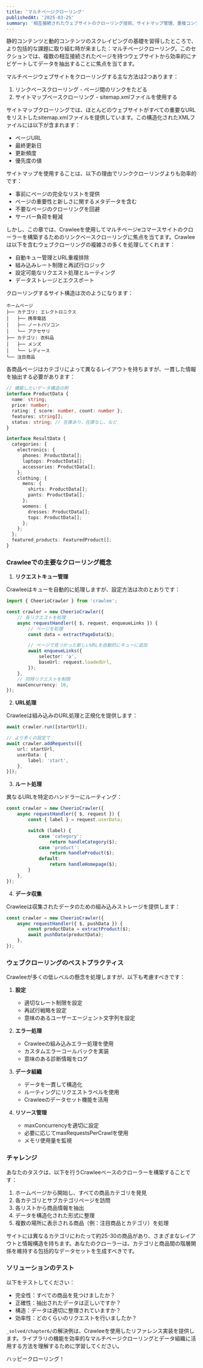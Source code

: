 ```yaml
---
title: 'マルチページクローリング'
publishedAt: '2025-03-25'
summary: '相互接続されたウェブサイトのクローリング技術、サイトマップ管理、重複コンテンツの処理をマスターする'
---
```


静的コンテンツと動的コンテンツのスクレイピングの基礎を習得したところで、より包括的な課題に取り組む時が来ました：マルチページクローリング。このセクションでは、複数の相互接続されたページを持つウェブサイトから効率的にナビゲートしてデータを抽出することに焦点を当てます。

マルチページウェブサイトをクローリングする主な方法は2つあります：

1. リンクベースクローリング - ページ間のリンクをたどる
2. サイトマップベースクローリング - sitemap.xmlファイルを使用する

サイトマップクローリングでは、ほとんどのウェブサイトがすべての重要なURLをリストしたsitemap.xmlファイルを提供しています。この構造化されたXMLファイルには以下が含まれます：

- ページURL
- 最終更新日
- 更新頻度
- 優先度の値

サイトマップを使用することは、以下の理由でリンククローリングよりも効率的です：

- 事前にページの完全なリストを提供
- ページの重要性と新しさに関するメタデータを含む
- 不要なページのクローリングを回避
- サーバー負荷を軽減

しかし、この章では、Crawleeを使用してマルチページeコマースサイトのクローラーを構築するためのリンクベースクローリングに焦点を当てます。Crawleeは以下を含むウェブクローリングの複雑さの多くを処理してくれます：

- 自動キュー管理とURL重複排除
- 組み込みレート制限と再試行ロジック
- 設定可能なリクエスト処理とルーティング
- データストレージとエクスポート

クローリングするサイト構造は次のようになります：

```
ホームページ
├── カテゴリ: エレクトロニクス
│   ├── 携帯電話
│   ├── ノートパソコン
│   └── アクセサリ
├── カテゴリ: 衣料品
│   ├── メンズ
│   └── レディース
└── 注目商品
```

各商品ページはカテゴリによって異なるレイアウトを持ちますが、一貫した情報を抽出する必要があります：

```typescript
// 構築したいデータ構造の例
interface ProductData {
  name: string;
  price: number;
  rating: { score: number, count: number };
  features: string[];
  status: string; // 在庫あり、在庫なし、など
}

interface ResultData {
  categories: {
    electronics: {
      phones: ProductData[];
      laptops: ProductData[];
      accessories: ProductData[];
    };
    clothing: {
      mens: {
        shirts: ProductData[];
        pants: ProductData[];
      };
      womens: {
        dresses: ProductData[];
        tops: ProductData[];
      };
    };
  };
  featured_products: FeaturedProduct[];
}
```

### Crawleeでの主要なクローリング概念

1. **リクエストキュー管理**

Crawleeはキューを自動的に処理しますが、設定方法は次のとおりです：

```typescript
import { CheerioCrawler } from 'crawlee';

const crawler = new CheerioCrawler({
    // 各リクエストを処理
    async requestHandler({ $, request, enqueueLinks }) {
        // ページを処理
        const data = extractPageData($);

        // ページで見つかった新しいURLを自動的にキューに追加
        await enqueueLinks({
            selector: 'a',
            baseUrl: request.loadedUrl,
        });
    },
    // 同時リクエストを制限
    maxConcurrency: 10,
});
```

2. **URL処理**

Crawleeは組み込みのURL処理と正規化を提供します：

```typescript
await crawler.run([startUrl]);

// より多くの設定で：
await crawler.addRequests([{
    url: startUrl,
    userData: {
        label: 'start',
    },
}]);
```

3. **ルート処理**

異なるURLを特定のハンドラーにルーティング：

```typescript
const crawler = new CheerioCrawler({
    async requestHandler({ $, request }) {
        const { label } = request.userData;

        switch (label) {
            case 'category':
                return handleCategory($);
            case 'product':
                return handleProduct($);
            default:
                return handleHomepage($);
        }
    },
});
```

4. **データ収集**

Crawleeは収集されたデータのための組み込みストレージを提供します：

```typescript
const crawler = new CheerioCrawler({
    async requestHandler({ $, pushData }) {
        const productData = extractProduct($);
        await pushData(productData);
    },
});
```

### ウェブクローリングのベストプラクティス

Crawleeが多くの低レベルの懸念を処理しますが、以下も考慮すべきです：

1. **設定**
   - 適切なレート制限を設定
   - 再試行戦略を設定
   - 意味のあるユーザーエージェント文字列を設定

2. **エラー処理**
   - Crawleeの組み込みエラー処理を使用
   - カスタムエラーコールバックを実装
   - 意味のある診断情報をログ

3. **データ組織**
   - データを一貫して構造化
   - ルーティングにリクエストラベルを使用
   - Crawleeのデータセット機能を活用

4. **リソース管理**
   - maxConcurrencyを適切に設定
   - 必要に応じてmaxRequestsPerCrawlを使用
   - メモリ使用量を監視

### チャレンジ

あなたのタスクは、以下を行うCrawleeベースのクローラーを構築することです：

1. ホームページから開始し、すべての商品カテゴリを発見
2. 各カテゴリとサブカテゴリページを訪問
3. 各リストから商品情報を抽出
4. データを構造化された形式に整理
5. 複数の場所に表示される商品（例：注目商品とカテゴリ）を処理

サイトには異なるカテゴリにわたって約25-30の商品があり、さまざまなレイアウトと情報構造を持ちます。あなたのクローラーは、カテゴリと商品間の階層関係を維持する包括的なデータセットを生成すべきです。

### ソリューションのテスト

以下をテストしてください：
- 完全性：すべての商品を見つけましたか？
- 正確性：抽出されたデータは正しいですか？
- 構造：データは適切に整理されていますか？
- 効率性：どのくらいのリクエストを行いましたか？

`_solved/chapter6/`の解決例は、Crawleeを使用したリファレンス実装を提供します。ライブラリの機能を効率的なマルチページクローリングとデータ組織に活用する方法を理解するために学習してください。

ハッピークローリング！